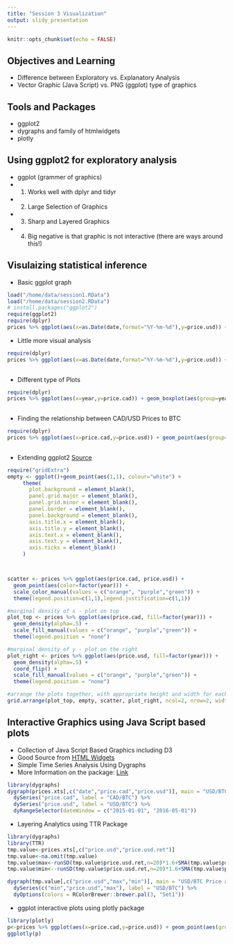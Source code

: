 ```yaml
---
title: "Session 3 Visualization"
output: slidy_presentation
---
```


```r
knitr::opts_chunk$set(echo = FALSE)
```

## Objectives and Learning

- Difference between Exploratory vs. Explanatory Analysis
- Vector Graphic (Java Script) vs. PNG (ggplot) type of graphics


## Tools and Packages

- ggplot2
- dygraphs and family of htmlwidgets
- plotly 


## Using ggplot2 for exploratory analysis

- ggplot (grammer of graphics) 
- (1) Works well with dplyr and tidyr
- (2) Large Selection of Graphics 
- (3) Sharp and Layered Graphics 
- (4) Big negative is that graphic is not interactive (there are ways around this!)

## Visulaizing statistical inference

- Basic ggplot graph
```r
load("/home/data/session1.RData")
load("/home/data/session2.RData")
# install.packages("ggplot2")
require(ggplot2)
require(dplyr)
prices %>% ggplot(aes(x=as.Date(date,format="%Y-%m-%d"),y=price.usd)) + geom_point(stat="identity",position="identity") 


```

- Little more visual analysis
```r
require(dplyr)
prices %>% ggplot(aes(x=as.Date(date,format="%Y-%m-%d"),y=price.usd)) + geom_point(aes(group=factor(year),colour=factor(year))) + theme(axis.text.x = element_text(angle = 90, hjust = 1)) + ylab("price") + xlab("date")+ geom_smooth(aes(group=factor(year)),method = "lm")
 
```

- Different type of Plots

```r
require(dplyr)
prices %>% ggplot(aes(x=year,y=price.cad)) + geom_boxplot(aes(group=year),outlier.colour = "red") + theme(axis.text.x = element_text(angle = 90, hjust = 1)) + ylab("price") + xlab("date")
 
```

- Finding the relationship between CAD/USD Prices to BTC

```r
require(dplyr)
prices %>% ggplot(aes(x=price.cad,y=price.usd)) + geom_point(aes(group=factor(year),colour=factor(year)))+ theme(axis.text.x = element_text(angle = 90, hjust = 1)) + ylab("USD") + xlab("CAD") + geom_smooth(aes(group=factor(year)),method = "lm")
 
```

- Extending ggplot2 
[Source]("http://www.r-bloggers.com/ggplot2-cheatsheet-for-visualizing-distributions/")

```r
require("gridExtra")
empty <- ggplot()+geom_point(aes(1,1), colour="white") +
     theme(                              
       plot.background = element_blank(), 
       panel.grid.major = element_blank(), 
       panel.grid.minor = element_blank(), 
       panel.border = element_blank(), 
       panel.background = element_blank(),
       axis.title.x = element_blank(),
       axis.title.y = element_blank(),
       axis.text.x = element_blank(),
       axis.text.y = element_blank(),
       axis.ticks = element_blank()
     )



scatter <- prices %>% ggplot(aes(price.cad, price.usd)) + 
  geom_point(aes(color=factor(year))) + 
  scale_color_manual(values = c("orange", "purple","green")) + 
  theme(legend.position=c(1,1),legend.justification=c(1,1)) 

#marginal density of x - plot on top
plot_top <- prices %>% ggplot(aes(price.cad, fill=factor(year))) + 
  geom_density(alpha=.5) + 
  scale_fill_manual(values = c("orange", "purple","green")) + 
  theme(legend.position = "none")

#marginal density of y - plot on the right
plot_right <- prices %>% ggplot(aes(price.usd, fill=factor(year))) + 
  geom_density(alpha=.5) + 
  coord_flip() + 
  scale_fill_manual(values = c("orange", "purple","green")) + 
  theme(legend.position = "none") 

#arrange the plots together, with appropriate height and width for each row and column
grid.arrange(plot_top, empty, scatter, plot_right, ncol=2, nrow=2, widths=c(4, 1), heights=c(1, 4))

```

## Interactive Graphics using Java Script based plots

- Collection of Java Script Based Graphics including D3
- Good Source from [HTML Widgets]("http://www.htmlwidgets.org/showcase_leaflet.html")
- Simple Time Series Analysis Using Dygraphs
- More Information on the package: [Link]("http://rstudio.github.io/dygraphs/")

```r
library(dygraphs)
dygraph(prices.xts[,c("date","price.cad","price.usd")], main = "USD/BTC and CAD/BTC") %>%
  dySeries("price.cad", label = "CAD/BTC") %>%
  dySeries("price.usd", label = "USD/BTC") %>%
  dyRangeSelector(dateWindow = c("2015-01-01", "2016-05-01"))

```

- Layering Analytics using TTR Package 

```r
library(dygraphs)
library(TTR)
tmp.value<-prices.xts[,c("price.usd","price.usd.ret")]
tmp.value<-na.omit(tmp.value)
tmp.value$max<-runSD(tmp.value$price.usd.ret,n=20)*1.6+SMA(tmp.value$price.usd,n=50)
tmp.value$min<--runSD(tmp.value$price.usd.ret,n=20)*1.6+SMA(tmp.value$price.usd,n=50)

dygraph(tmp.value[,c("price.usd","max","min")], main = "USD/BTC Price and Vol") %>%
  dySeries(c("min","price.usd","max"), label = "USD/BTC") %>%
  dyOptions(colors = RColorBrewer::brewer.pal(3, "Set1"))

```

- ggplot interactive plots using plotly package

```r
library(plotly)
p<-prices %>% ggplot(aes(x=price.cad,y=price.usd)) + geom_point(aes(group=factor(year),colour=factor(year)))+ theme(axis.text.x = element_text(angle = 90, hjust = 1)) + ylab("USD") + xlab("CAD") + geom_smooth(aes(group=factor(year)),method = "lm")
ggplotly(p)

```



